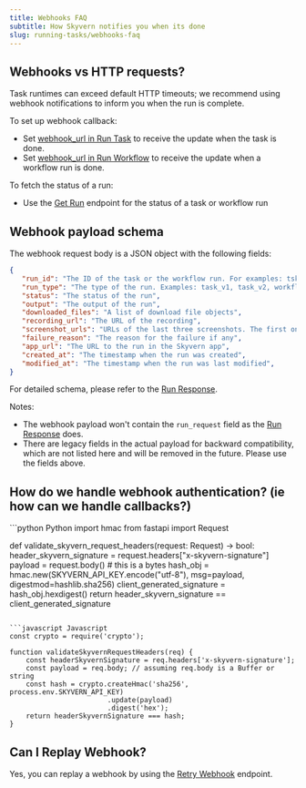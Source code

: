 ```yaml
---
title: Webhooks FAQ
subtitle: How Skyvern notifies you when its done
slug: running-tasks/webhooks-faq
---
```

## Webhooks vs HTTP requests?

Task runtimes can exceed default HTTP timeouts; we recommend using webhook notifications to inform you when the run is complete.

To set up webhook callback:
- Set [webhook_url in Run Task](api-reference/api-reference/agent/run-task#request.body.webhook_url) to receive the update when the task is done.
- Set [webhook_url in Run Workflow](https://docs.skyvern.com/api-reference/api-reference/agent/run-workflow#request.body.webhook_url) to receive the update when a workflow run is done.

To fetch the status of a run:
- Use the [Get Run](/api-reference/api-reference/agent/get-run) endpoint for the status of a task or workflow run 

## Webhook payload schema

The webhook request body is a JSON object with the following fields:
```json
{
   "run_id": "The ID of the task or the workflow run. For examples: tsk_123, tsk_v2_123, wr_123",
   "run_type": "The type of the run. Examples: task_v1, task_v2, workflow_run, openai_cua, anthropic_cua.",
   "status": "The status of the run",
   "output": "The output of the run",
   "downloaded_files": "A list of download file objects",
   "recording_url": "The URL of the recording",
   "screenshot_urls": "URLs of the last three screenshots. The first one in the list is the latest screenshot.",
   "failure_reason": "The reason for the failure if any",
   "app_url": "The URL to the run in the Skyvern app",
   "created_at": "The timestamp when the run was created",
   "modified_at": "The timestamp when the run was last modified",
}
```
For detailed schema, please refer to the [Run Response](/api-reference/api-reference/agent/get-run#response).

Notes:
- The webhook payload won't contain the `run_request` field as the [Run Response](/api-reference/api-reference/agent/get-run#response) does.
- There are legacy fields in the actual payload for backward compatibility, which are not listed here and will be removed in the future. Please use the fields above. 

## How do we handle webhook authentication? (ie how can we handle callbacks?)

<CodeGroup>
```python Python
import hmac
from fastapi import Request

def validate_skyvern_request_headers(request: Request) -> bool:
    header_skyvern_signature = request.headers["x-skyvern-signature"]
    payload = request.body() # this is a bytes
    hash_obj = hmac.new(SKYVERN_API_KEY.encode("utf-8"), msg=payload, digestmod=hashlib.sha256)
    client_generated_signature = hash_obj.hexdigest()
    return header_skyvern_signature == client_generated_signature
```

```javascript Javascript
const crypto = require('crypto');

function validateSkyvernRequestHeaders(req) {
    const headerSkyvernSignature = req.headers['x-skyvern-signature'];
    const payload = req.body; // assuming req.body is a Buffer or string
    const hash = crypto.createHmac('sha256', process.env.SKYVERN_API_KEY)
                        .update(payload)
                        .digest('hex');
    return headerSkyvernSignature === hash;
}
```

</CodeGroup>

## Can I Replay Webhook?

Yes, you can replay a webhook by using the [Retry Webhook](/api-reference/api-reference/agent/retry-webhook) endpoint.